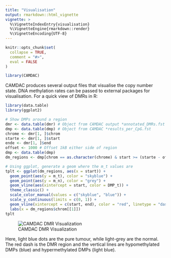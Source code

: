 ```yaml
---
title: "Visualisation"
output: rmarkdown::html_vignette
vignette: >
  %\VignetteIndexEntry{visualisation}
  %\VignetteEngine{rmarkdown::render}
  %\VignetteEncoding{UTF-8}
---
```



```r
knitr::opts_chunk$set(
  collapse = TRUE,
  comment = "#>",
  eval = FALSE
)
```


```r
library(CAMDAC)
```

CAMDAC produces several output files that visualise the copy number state.  DNA methylation rates can be passed to external packages for visualisation. For a quick view of DMRs in R:

```r
library(data.table)
library(ggplot2)

# Show DMPs around a region
dmr <- data.table(dmr) # Object from CAMDAC output *annotated_DMRs.fst
dmp <- data.table(dmp) # Object from CAMDAC *results_per_CpG.fst
chrome <- dmr[1, ]$chrom
starte <- dmr[1, ]$start
ende <- dmr[1, ]$end
offset <- 1000 # Offset 1kB either side of region
dmp <- data.table(dmp)
dm_regions <- dmp[chrom == as.character(chrome) & start >= (starte - offset) & end <= (ende + offset), ]

# Using ggplot, generate a geom where the m_t values are
tplt <- ggplot(dm_regions, aes(x = start)) +
  geom_point(aes(y = m_t), color = "skyblue") +
  geom_point(aes(y = m_n), color = "grey") +
  geom_vline(aes(xintercept = start, color = DMP_t)) +
  theme_classic() +
  scale_color_manual(values = c("skyblue", "blue")) +
  scale_y_continuous(limits = c(0, 1)) +
  geom_vline(xintercept = c(start, end), color = "red", linetype = "dashed") +
  labs(x = dm_regions$chrom[[1]])
tplt
```

![CAMDAC DMR Visualization](images/camdac_dmr_vis.png)

Here, light blue dots are the pure tumour, while light-grey are the normal. The red dash is the DMR region and the vertical lines are hypomethylated DMPs (blue) and hypermethylated DMPs (light blue).